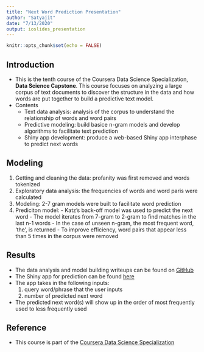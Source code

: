 ```yaml
---
title: "Next Word Prediction Presentation"
author: "Satyajit"
date: "7/13/2020"
output: ioslides_presentation
---
```


```r
knitr::opts_chunk$set(echo = FALSE)
```

## Introduction
  - This is the tenth course of the Coursera Data Science Specialization, **Data Science Capstone**. This course focuses on analyzing a large corpus of text documents to discover the structure in the data and how words are put together to build a predictive text model.
  - Contents
    - Text data analysis: analysis of the corpus to understand the relationship of words and word pairs
    - Predictive modeling: build basice n-gram models and develop algorithms to facilitate text prediction
    - Shiny app development: produce a web-based Shiny app interphase to predict next words

## Modeling
  1. Getting and cleaning the data: profanity was first removed and words tokenized
  2. Exploratory data analysis: the frequencies of words and word paris were calculated
  3. Modeling: 2-7 gram models were built to facilitate word prediction
  4. Prediciton model: 
    - Katz's back-off model was used to predict the next word
    - The model iterates from 7-gram to 2-gram to find matches in the last n-1 words
    - In the case of unseen n-gram, the most frequent word, 'the', is returned
    - To improve efficiency, word pairs that appear less than 5 times in the corpus were removed

## Results
  - The data analysis and model building writeups can be found on [GitHub](https://github.com/satosys/datasciencecoursera/tree/master/Capstone/ShinyApplication)
  - The Shiny app for prediction can be found [here](https://satosys.shinyapps.io/ShinyApplication/)
  - The app takes in the following inputs:
    1. query word/phrase that the user inputs
    2. number of predicted next word
  - The predicted next word(s) will show up in the order of most frequently used to less frequently used

## Reference
  - This course is part of the [Coursera Data Science Specialization](https://www.coursera.org/specializations/jhu-data-science)
  